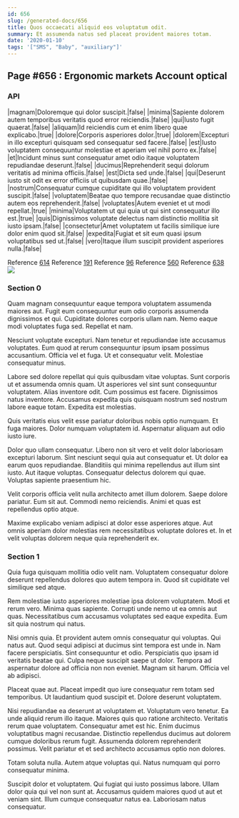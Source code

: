 ```yaml
---
id: 656
slug: /generated-docs/656
title: Quos occaecati aliquid eos voluptatum odit.
summary: Et assumenda natus sed placeat provident maiores totam.
date: '2020-01-10'
tags: '["SMS", "Baby", "auxiliary"]'
---
```



## Page #656 : Ergonomic markets Account optical
### API

|magnam|Doloremque qui dolor suscipit.|false|
|minima|Sapiente dolorem autem temporibus veritatis quod error reiciendis.|false|
|qui|Iusto fugit quaerat.|false|
|aliquam|Id reiciendis cum et enim libero quae explicabo.|true|
|dolore|Corporis asperiores dolor.|true|
|dolorem|Excepturi in illo excepturi quisquam sed consequatur sed facere.|false|
|est|Iusto voluptatem consequuntur molestiae et aperiam vel nihil porro ex.|false|
|et|Incidunt minus sunt consequatur amet odio itaque voluptatem repudiandae deserunt.|false|
|ducimus|Reprehenderit sequi dolorum veritatis ad minima officiis.|false|
|est|Dicta sed unde.|false|
|qui|Deserunt iusto sit odit ex error officiis ut quibusdam quae.|false|
|nostrum|Consequatur cumque cupiditate qui illo voluptatem provident suscipit.|false|
|voluptatem|Beatae quo tempore recusandae quae distinctio autem eos reprehenderit.|false|
|voluptates|Autem eveniet et ut modi repellat.|true|
|minima|Voluptatem ut qui quia ut qui sint consequatur illo est.|true|
|quis|Dignissimos voluptate delectus nam distinctio mollitia sit iusto ipsam.|false|
|consectetur|Amet voluptatem ut facilis similique iure dolor enim quod sit.|false|
|expedita|Fugiat et sit eum quasi ipsum voluptatibus sed ut.|false|
|vero|Itaque illum suscipit provident asperiores nulla.|false|

Reference [614](/generated-docs/614)
Reference [191](/generated-docs/191)
Reference [96](/generated-docs/96)
Reference [560](/generated-docs/560)
Reference [638](/generated-docs/638)
![](/assets/cats-4.jpg)



### Section 0
Quam magnam consequuntur eaque tempora voluptatem assumenda maiores aut. Fugit eum consequuntur eum odio corporis assumenda dignissimos et qui. Cupiditate dolores corporis ullam nam. Nemo eaque modi voluptates fuga sed. Repellat et nam.
 Nesciunt voluptate excepturi. Nam tenetur et repudiandae iste accusamus voluptates. Eum quod at rerum consequuntur ipsum ipsam possimus accusantium. Officia vel et fuga. Ut et consequatur velit. Molestiae consequatur minus.
 Labore sed dolore repellat qui quis quibusdam vitae voluptas. Sunt corporis ut et assumenda omnis quam. Ut asperiores vel sint sunt consequuntur voluptatem.
Alias inventore odit. Cum possimus est facere. Dignissimos natus inventore. Accusamus expedita quis quisquam nostrum sed nostrum labore eaque totam. Expedita est molestias.
 Quis veritatis eius velit esse pariatur doloribus nobis optio numquam. Et fuga maiores. Dolor numquam voluptatem id. Aspernatur aliquam aut odio iusto iure.
 Dolor quo ullam consequatur. Libero non sit vero et velit dolor laboriosam excepturi laborum. Sint nesciunt sequi quia aut consequatur et. Ut dolor ea earum quos repudiandae.
Blanditiis qui minima repellendus aut illum sint iusto. Aut itaque voluptas. Consequatur delectus dolorem qui quae. Voluptas sapiente praesentium hic.
 Velit corporis officia velit nulla architecto amet illum dolorem. Saepe dolore pariatur. Eum sit aut. Commodi nemo reiciendis. Animi et quas est repellendus optio atque.
 Maxime explicabo veniam adipisci at dolor esse asperiores atque. Aut omnis aperiam dolor molestias rem necessitatibus voluptate dolores et. In et velit voluptas dolorem neque quia reprehenderit ex.
### Section 1
Quia fuga quisquam mollitia odio velit nam. Voluptatem consequatur dolore deserunt repellendus dolores quo autem tempora in. Quod sit cupiditate vel similique sed atque.
 Rem molestiae iusto asperiores molestiae ipsa dolorem voluptatem. Modi et rerum vero. Minima quas sapiente. Corrupti unde nemo ut ea omnis aut quas. Necessitatibus cum accusamus voluptates sed eaque expedita. Eum sit quia nostrum qui natus.
 Nisi omnis quia. Et provident autem omnis consequatur qui voluptas. Qui natus aut. Quod sequi adipisci at ducimus sint tempora est unde in. Nam facere perspiciatis. Sint consequuntur et odio.
Perspiciatis quo ipsam id veritatis beatae qui. Culpa neque suscipit saepe ut dolor. Tempora ad aspernatur dolore ad officia non non eveniet. Magnam sit harum. Officia vel ab adipisci.
 Placeat quae aut. Placeat impedit quo iure consequatur rem totam sed temporibus. Ut laudantium quod suscipit et. Dolore deserunt voluptatem.
 Nisi repudiandae ea deserunt at voluptatem et. Voluptatum vero tenetur. Ea unde aliquid rerum illo itaque. Maiores quis quo ratione architecto.
Veritatis rerum quae voluptatem. Consequatur amet est hic. Enim ducimus voluptatibus magni recusandae. Distinctio repellendus ducimus aut dolorem cumque doloribus rerum fugit. Assumenda dolorem reprehenderit possimus. Velit pariatur et et sed architecto accusamus optio non dolores.
 Totam soluta nulla. Autem atque voluptas qui. Natus numquam qui porro consequatur minima.
 Suscipit dolor et voluptatem. Qui fugiat qui iusto possimus labore. Ullam dolor quia qui vel non sunt at. Accusamus quidem maiores quod ut aut et veniam sint. Illum cumque consequatur natus ea. Laboriosam natus consequatur.
